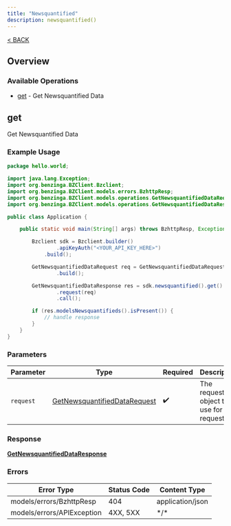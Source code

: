 ```yaml
---
title: "Newsquantified"
description: newsquantified()
---
```

[< BACK](/sdks/languages/java#newsquantified)

## Overview

### Available Operations

* [get](#get) - Get Newsquantified Data

## get

Get Newsquantified Data

### Example Usage

```java
package hello.world;

import java.lang.Exception;
import org.benzinga.BZClient.Bzclient;
import org.benzinga.BZClient.models.errors.BzhttpResp;
import org.benzinga.BZClient.models.operations.GetNewsquantifiedDataRequest;
import org.benzinga.BZClient.models.operations.GetNewsquantifiedDataResponse;

public class Application {

    public static void main(String[] args) throws BzhttpResp, Exception {

        Bzclient sdk = Bzclient.builder()
                .apiKeyAuth("<YOUR_API_KEY_HERE>")
            .build();

        GetNewsquantifiedDataRequest req = GetNewsquantifiedDataRequest.builder()
                .build();

        GetNewsquantifiedDataResponse res = sdk.newsquantified().get()
                .request(req)
                .call();

        if (res.modelsNewsquantifieds().isPresent()) {
            // handle response
        }
    }
}
```

### Parameters

| Parameter                                                                               | Type                                                                                    | Required                                                                                | Description                                                                             |
| --------------------------------------------------------------------------------------- | --------------------------------------------------------------------------------------- | --------------------------------------------------------------------------------------- | --------------------------------------------------------------------------------------- |
| `request`                                                                               | [GetNewsquantifiedDataRequest](../../models/operations/GetNewsquantifiedDataRequest.md) | :heavy_check_mark:                                                                      | The request object to use for the request.                                              |

### Response

**[GetNewsquantifiedDataResponse](../../models/operations/GetNewsquantifiedDataResponse.md)**

### Errors

| Error Type                 | Status Code                | Content Type               |
| -------------------------- | -------------------------- | -------------------------- |
| models/errors/BzhttpResp   | 404                        | application/json           |
| models/errors/APIException | 4XX, 5XX                   | \*/\*                      |